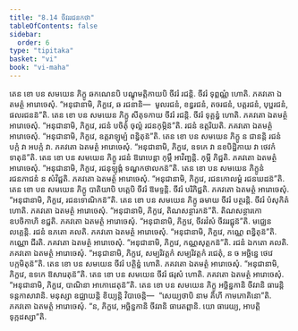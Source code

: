 ```yaml
---
title: "8.14 ចីវររជនកថា"
tableOfContents: false
sidebar:
  order: 6
type: "tipitaka"
basket: "vi"
book: "vi-maha"
---
```



<DynamicBreadcrumb />

<Division number="344" book="vi-maha">

<Paragraph number="1629" book="vi-maha">
តេន ខោ បន សមយេន ភិក្ខូ ឆកណេនបិ បណ្ឌុមត្តិកាយបិ ចីវរំ រជន្តិ. ចីវរំ ទុព្ពណ្ណំ ហោតិ. ភគវតោ ឯតមត្ថំ អារោចេសុំ. “អនុជានាមិ, ភិក្ខវេ, ឆ រជនានិ—  មូលរជនំ, ខន្ធរជនំ, តចរជនំ, បត្តរជនំ, បុប្ផរជនំ, ផលរជនន៑”តិ.
</Paragraph>

<Paragraph number="1630" book="vi-maha">
តេន ខោ បន សមយេន ភិក្ខូ សីតុទកាយ ចីវរំ រជន្តិ. ចីវរំ ទុគ្គន្ធំ ហោតិ. ភគវតោ ឯតមត្ថំ អារោចេសុំ. “អនុជានាមិ, ភិក្ខវេ, រជនំ បចិតុំ ចុល្លំ រជនកុម្ភិន៑”តិ. រជនំ ឧត្តរិយតិ. ភគវតោ ឯតមត្ថំ អារោចេសុំ. “អនុជានាមិ, ភិក្ខវេ, ឧត្តរាឡុម្បំ ពន្ធិតុន៑”តិ.
</Paragraph>

<Paragraph number="1631" book="vi-maha">
តេន ខោ បន សមយេន ភិក្ខូ ន ជានន្តិ រជនំ បក្កំ វា អបក្កំ វា. ភគវតោ ឯតមត្ថំ អារោចេសុំ. “អនុជានាមិ, ភិក្ខវេ, ឧទកេ វា នខបិដ្ឋិកាយ វា ថេវកំ ទាតុន៑”តិ.
</Paragraph>

<Paragraph number="1632" book="vi-maha">
តេន ខោ បន សមយេន ភិក្ខូ រជនំ ឱរោបេន្តា កុម្ភឹ អាវិញ្ឆន្តិ. កុម្ភី ភិជ្ជតិ. ភគវតោ ឯតមត្ថំ អារោចេសុំ. “អនុជានាមិ, ភិក្ខវេ, រជនុឡុង្កំ ទណ្ឌកថាលកន៑”តិ.
</Paragraph>

<Paragraph number="1633" book="vi-maha">
តេន ខោ បន សមយេន ភិក្ខូនំ រជនភាជនំ ន សំវិជ្ជតិ. ភគវតោ ឯតមត្ថំ អារោចេសុំ. “អនុជានាមិ, ភិក្ខវេ, រជនកោលម្ពំ រជនឃដន៑”តិ.
</Paragraph>

<Paragraph number="1634" book="vi-maha">
តេន ខោ បន សមយេន ភិក្ខូ បាតិយាបិ បត្តេបិ ចីវរំ ឱមទ្ទន្តិ. ចីវរំ បរិភិជ្ជតិ. ភគវតោ ឯតមត្ថំ អារោចេសុំ. “អនុជានាមិ, ភិក្ខវេ, រជនទោណិកន៑”តិ.
</Paragraph>

<Paragraph number="1635" book="vi-maha">
តេន ខោ បន សមយេន ភិក្ខូ ឆមាយ ចីវរំ បត្ថរន្តិ. ចីវរំ បំសុកិតំ ហោតិ. ភគវតោ ឯតមត្ថំ អារោចេសុំ. “អនុជានាមិ, ភិក្ខវេ, តិណសន្ថារកន៑”តិ.
</Paragraph>

<Paragraph number="1636" book="vi-maha">
តិណសន្ថារកោ ឧបចិកាហិ ខជ្ជតិ. ភគវតោ ឯតមត្ថំ អារោចេសុំ. “អនុជានាមិ, ភិក្ខវេ, ចីវរវំសំ ចីវររជ្ជុន៑”តិ.
</Paragraph>

<Paragraph number="1637" book="vi-maha">
មជ្ឈេន លគ្គេន្តិ. រជនំ ឧភតោ គលតិ. ភគវតោ ឯតមត្ថំ អារោចេសុំ. “អនុជានាមិ, ភិក្ខវេ, កណ្ណេ ពន្ធិតុន៑”តិ.
</Paragraph>

<Paragraph number="1638" book="vi-maha">
កណ្ណោ ជីរតិ. ភគវតោ ឯតមត្ថំ អារោចេសុំ. “អនុជានាមិ, ភិក្ខវេ, កណ្ណសុត្តកន៑”តិ.
</Paragraph>

<Paragraph number="1639" book="vi-maha">
រជនំ ឯកតោ គលតិ. ភគវតោ ឯតមត្ថំ អារោចេសុំ. “អនុជានាមិ, ភិក្ខវេ, សម្បរិវត្តកំ សម្បរិវត្តកំ រជេតុំ, ន ច អច្ឆិន្នេ ថេវេ បក្កមិតុន៑”តិ.
</Paragraph>

<Paragraph number="1640" book="vi-maha">
តេន ខោ បន សមយេន ចីវរំ បត្ថិន្នំ ហោតិ. ភគវតោ ឯតមត្ថំ អារោចេសុំ. “អនុជានាមិ, ភិក្ខវេ, ឧទកេ ឱសារេតុន៑”តិ.
</Paragraph>

<Paragraph number="1641" book="vi-maha">
តេន ខោ បន សមយេន ចីវរំ ផរុសំ ហោតិ. ភគវតោ ឯតមត្ថំ អារោចេសុំ. “អនុជានាមិ, ភិក្ខវេ, បាណិនា អាកោដេតុន៑”តិ.
</Paragraph>

<Paragraph number="1642" book="vi-maha">
តេន ខោ បន សមយេន ភិក្ខូ អច្ឆិន្នកានិ ចីវរានិ ធារេន្តិ ទន្តកាសាវានិ. មនុស្សា ឧជ្ឈាយន្តិ ខិយ្យន្តិ វិបាចេន្តិ—  “សេយ្យថាបិ នាម គិហី កាមភោគិនោ”តិ. ភគវតោ ឯតមត្ថំ អារោចេសុំ. “ន, ភិក្ខវេ, អច្ឆិន្នកានិ ចីវរានិ ធារេតព្ពានិ. យោ ធារេយ្យ, អាបត្តិ ទុក្កដស្សា”តិ.
</Paragraph>
</Division>